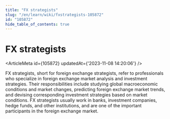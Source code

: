 ```yaml
---
title: "FX strategists"
slug: "/en/learn/wiki/fxstrategists-105872"
id: "105872"
hide_table_of_contents: true
---
```



<Breadcrumbs current="FX strategists" />

# FX strategists

<ArticleMeta id={105872} updatedAt={'2023-11-08 14:20:06'} />
<div className='border-solid border-b border-t-0 my-4 border-[var(--ifm-color-gray-300)]' />

FX strategists, short for foreign exchange strategists, refer to professionals who specialize in foreign exchange market analysis and investment strategies. Their responsibilities include studying global macroeconomic conditions and market changes, predicting foreign exchange market trends, and devising corresponding investment strategies based on market conditions. FX strategists usually work in banks, investment companies, hedge funds, and other institutions, and are one of the important participants in the foreign exchange market.
